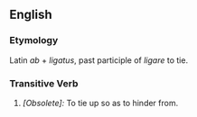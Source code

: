 ==English==

===Etymology===
Latin ''ab'' + ''ligatus'', past participle of ''ligare'' to tie.

===Transitive Verb===
{{en-infl-reg-other-e|abligat|e}}

#''[Obsolete]:'' To tie up so as to hinder from.